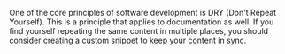 One of the core principles of software development is DRY (Don't Repeat Yourself). This is a principle that applies to documentation as well. If you find yourself repeating the same content in multiple places, you should consider creating a custom snippet to keep your content in sync.